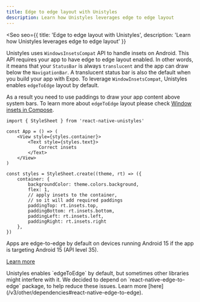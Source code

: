 ```yaml
---
title: Edge to edge layout with Unistyles
description: Learn how Unistyles leverages edge to edge layout
---
```



<Seo
    seo={{
        title: 'Edge to edge layout with Unistyles',
        description: 'Learn how Unistyles leverages edge to edge layout'
    }}
>

Unistyles uses `WindowsInsetsCompat` API to handle insets on Android. This API requires your app to have edge to edge layout enabled.
In other words, it means that your `StatusBar` is always `translucent` and the app can draw below the `NavigationBar`. A translucent status bar is also the default when you build your app with Expo. To leverage `WindowInsetsCompat`, Unistyles enables `edgeToEdge` layout by default.

As a result you need to use paddings to draw your app content above system bars. To learn more about `edgeToEdge` layout please check [Window insets in Compose](https://developer.android.com/develop/ui/compose/layouts/insets).

```tsx /rt.insets.*/
import { StyleSheet } from 'react-native-unistyles'

const App = () => (
    <View style={styles.container}>
        <Text style={styles.text}>
            Correct insets
        </Text>
    </View>
)

const styles = StyleSheet.create((theme, rt) => ({
    container: {
        backgroundColor: theme.colors.background,
        flex: 1,
        // apply insets to the container,
        // so it will add required paddings
        paddingTop: rt.insets.top,
        paddingBottom: rt.insets.bottom,
        paddingLeft: rt.insets.left,
        paddingRight: rt.insets.right
    },
})
```

<Aside title="Edge-to-edge enforcement">
Apps are edge-to-edge by default on devices running Android 15 if the app is targeting Android 15 (API level 35).

[Learn more](https://developer.android.com/about/versions/15/behavior-changes-15)
</Aside>

<Aside type="caution">
Unistyles enables `edgeToEdge` by default, but sometimes other libraries might interfere with it.
We decided to depend on `react-native-edge-to-edge` package, to help reduce these issues. Learn more [here](/v3/other/dependencies#react-native-edge-to-edge).
</Aside>

</Seo>
